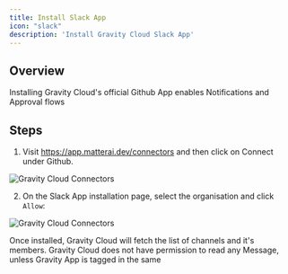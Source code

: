 ```yaml
---
title: Install Slack App
icon: "slack"
description: 'Install Gravity Cloud Slack App'
---
```

## Overview
Installing Gravity Cloud's official Github App enables Notifications and Approval flows

## Steps

1. Visit https://app.matterai.dev/connectors and then click on Connect under Github.

<img
  className="block"
  src="/images/connectors/connectors.png"
  alt="Gravity Cloud Connectors"
/>

2. On the Slack App installation page, select the organisation and click `Allow`:

<img
  className="block"
  src="/images/connectors/slack-app.png"
  alt="Gravity Cloud Connectors"
/>


<Note>Once installed, Gravity Cloud will fetch the list of channels and it's members. Gravity Cloud does not have permission to read any Message, unless Gravity App is tagged in the same</Note> 
